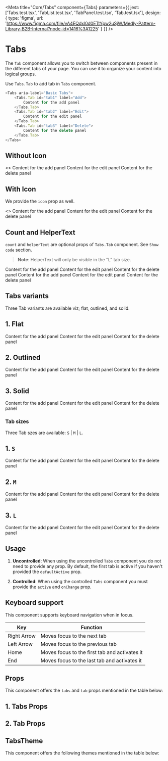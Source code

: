 
<Meta
    title="Core/Tabs"
    component={Tabs}
    parameters={{
        jest: ['Tabs.test.tsx', 'TabList.test.tsx', 'TabPanel.test.tsx', 'Tab.test.tsx'],
        design: {
            type: 'figma',
            url: 'https://www.figma.com/file/vA4EQdxl0d0ETtYpw2uSjW/Medly-Pattern-Library-B2B-Internal?node-id=1416%3A1225'
        }
    }}
/>

# Tabs

The `Tab` component allows you to switch between components present in the different tabs of your page. You can use it to organize your content into logical groups.

Use `Tabs.Tab` to add tab in `Tabs` component.

```typescript
<Tabs aria-label="Basic Tabs">
    <Tabs.Tab id="tab1" label="Add">
        Content for the add panel
    </Tabs.Tab>
    <Tabs.Tab id="tab2" label="Edit">
        Content for the edit panel
    </Tabs.Tab>
    <Tabs.Tab id="tab3" label="Delete">
        Content for the delete panel
    </Tabs.Tab>
</Tabs>
```

## Without Icon

<Preview withToolbar>
    <Story name="WithoutIcon">
        <>
            <DarkBackground withGreyBackground={select('Tab Background', tabBg, 'WHITE')} />
            <Tabs
                defaultActive="tab1"
                aria-label="Basic Tabs"
                tabSize={select('Tab Size', sizes, 'S')}
                tabBackground={select('Tab Background', tabBg, 'WHITE')}
                forceRender={boolean('Force Render', false)}
                variant={select('Variant', ['flat', 'outlined', 'solid'], 'flat')}
            >
                <Tabs.Tab id="tab1" label="Add" helperText="Details" count={0}>
                    Content for the add panel
                </Tabs.Tab>
                <Tabs.Tab id="tab2" label="Edit" helperText="Details" count={10}>
                    Content for the edit panel
                </Tabs.Tab>
                <Tabs.Tab id="tab3" label="Delete" helperText="Details" count={30} disabled={true} disabledLabel="(Disabled)">
                    Content for the delete panel
                </Tabs.Tab>
            </Tabs>
        </>
    </Story>
</Preview>

## With Icon

We provide the `icon` prop as well.

<Preview withToolbar>
    <Story name="WithIcon">
        <>
            <DarkBackground withGreyBackground={select('Tab Background', tabBg, 'WHITE')} />
            <Tabs
                defaultActive="tab1"
                aria-label="WithIcon Tabs"
                tabSize={select('Tab Size', sizes, 'S')}
                tabBackground={select('Tab Background', tabBg, 'WHITE')}
                forceRender={boolean('Force Render', false)}
            >
                <Tabs.Tab id="tab1" label="Add" helperText="Details" count={68} icon={DashboardIcon}>
                    Content for the add panel
                </Tabs.Tab>
                <Tabs.Tab id="tab2" label="Edit" helperText="Details" count={10} icon={EditIcon}>
                    Content for the edit panel
                </Tabs.Tab>
                <Tabs.Tab id="tab3" label="Delete" helperText="Details" count={30} icon={DeleteIcon} disabled={true}>
                    Content for the delete panel
                </Tabs.Tab>
            </Tabs>
        </>
    </Story>
</Preview>

## Count and HelperText

`count` and `helperText` are optional props of `Tabs.Tab` component. See `Show code` section.

> **Note**: HelperText will only be visible in the "L" tab size.

<Preview withToolbar>
    <Tabs tabSize="L" defaultActive="tab1" aria-label="WithCountAndHelperText Tabs" tabBackground="WHITE">
        <Tabs.Tab id="tab1" label="Add" helperText="Details" count={68} icon={DashboardIcon}>
            Content for the add panel
        </Tabs.Tab>
        <Tabs.Tab id="tab2" label="Edit" helperText="Details" count={10} icon={EditIcon}>
            Content for the edit panel
        </Tabs.Tab>
        <Tabs.Tab id="tab3" label="Delete" helperText="Details" count={30} icon={DeleteIcon} disabled={true}>
            Content for the delete panel
        </Tabs.Tab>
    </Tabs>
</Preview>

<Preview withToolbar>
    <Tabs tabSize="S" defaultActive="tab1" aria-label="WithCountAndHelperText Tabs" tabBackground="WHITE">
        <Tabs.Tab id="tab1" label="Add" icon={DashboardIcon}>
            Content for the add panel
        </Tabs.Tab>
        <Tabs.Tab id="tab2" label="Edit" icon={EditIcon}>
            Content for the edit panel
        </Tabs.Tab>
        <Tabs.Tab id="tab3" label="Delete" icon={DeleteIcon} disabled={true}>
            Content for the delete panel
        </Tabs.Tab>
    </Tabs>
</Preview>

## Tabs variants

Three Tab variants are available viz; flat, outlined, and solid.

## 1. Flat

<Preview withToolbar>
    <Tabs defaultActive="tab11" aria-label="Open style tabs" tabSize="L" variant="flat">
        <Tabs.Tab id="tab11" label="Add" helperText="Details" count={68} icon={DashboardIcon}>
            Content for the add panel
        </Tabs.Tab>
        <Tabs.Tab id="tab12" label="Edit" helperText="Details" count={10} icon={EditIcon}>
            Content for the edit panel
        </Tabs.Tab>
        <Tabs.Tab id="tab13" label="Delete" helperText="Details" count={30} icon={DeleteIcon} disabled={true}>
            Content for the delete panel
        </Tabs.Tab>
    </Tabs>
</Preview>

## 2. Outlined

<Preview withToolbar>
    <Tabs defaultActive="tab11" aria-label="Open style tabs" tabSize="L" variant="outlined">
        <Tabs.Tab id="tab11" label="Add" helperText="Details" count={68} icon={DashboardIcon}>
            Content for the add panel
        </Tabs.Tab>
        <Tabs.Tab id="tab12" label="Edit" helperText="Details" count={10} icon={EditIcon}>
            Content for the edit panel
        </Tabs.Tab>
        <Tabs.Tab id="tab13" label="Delete" helperText="Details" count={30} icon={DeleteIcon} disabled={true}>
            Content for the delete panel
        </Tabs.Tab>
    </Tabs>
</Preview>

## 3. Solid

<Preview withToolbar>
    <Tabs defaultActive="tab11" aria-label="Closed style tabs" tabSize="L" variant="solid">
        <Tabs.Tab id="tab11" label="Add" helperText="Details" count={68} icon={DashboardIcon}>
            Content for the add panel
        </Tabs.Tab>
        <Tabs.Tab id="tab12" label="Edit" helperText="Details" count={10} icon={EditIcon}>
            Content for the edit panel
        </Tabs.Tab>
        <Tabs.Tab id="tab13" label="Delete" helperText="Details" count={30} icon={DeleteIcon} disabled={true}>
            Content for the delete panel
        </Tabs.Tab>
    </Tabs>
</Preview>

### Tab sizes

Three Tab szes are available: `S` | `M` | `L`.

## 1. `S` 

<Preview withToolbar>
    <Tabs defaultActive="tab11" aria-label="Open style tabs" tabSize="S">
        <Tabs.Tab id="tab11" label="Add" helperText="Details" count={68} icon={DashboardIcon}>
            Content for the add panel
        </Tabs.Tab>
        <Tabs.Tab id="tab12" label="Edit" helperText="Details" count={10} icon={EditIcon}>
            Content for the edit panel
        </Tabs.Tab>
        <Tabs.Tab id="tab13" label="Delete" helperText="Details" count={30} icon={DeleteIcon} disabled={true}>
            Content for the delete panel
        </Tabs.Tab>
    </Tabs>
</Preview>

## 2. `M` 

<Preview withToolbar>
    <Tabs defaultActive="tab11" aria-label="Open style tabs" tabSize="M">
        <Tabs.Tab id="tab11" label="Add" helperText="Details" count={68} icon={DashboardIcon}>
            Content for the add panel
        </Tabs.Tab>
        <Tabs.Tab id="tab12" label="Edit" helperText="Details" count={10} icon={EditIcon}>
            Content for the edit panel
        </Tabs.Tab>
        <Tabs.Tab id="tab13" label="Delete" helperText="Details" count={30} icon={DeleteIcon} disabled={true}>
            Content for the delete panel
        </Tabs.Tab>
    </Tabs>
</Preview>

## 3. `L` 

<Preview withToolbar>
    <Tabs defaultActive="tab11" aria-label="Open style tabs" tabSize="L">
        <Tabs.Tab id="tab11" label="Add" helperText="Details" count={68} icon={DashboardIcon}>
            Content for the add panel
        </Tabs.Tab>
        <Tabs.Tab id="tab12" label="Edit" helperText="Details" count={10} icon={EditIcon}>
            Content for the edit panel
        </Tabs.Tab>
        <Tabs.Tab id="tab13" label="Delete" helperText="Details" count={30} icon={DeleteIcon} disabled={true}>
            Content for the delete panel
        </Tabs.Tab>
    </Tabs>
</Preview>

## Usage

1. **Uncontrolled**: When using the uncontrolled `Tabs` component you do not need to provide any prop. By default, the first tab is active if you haven't provided the `defaultActive` prop.

2. **Controlled**: When using the controlled `Tabs` component you must provide the `active` and `onChange` prop.


## Keyboard support

This component supports keyboard navigation when in focus.

| Key         | Function                                      |
| ----------- | --------------------------------------------- |
| Right Arrow | Moves focus to the next tab                   |
| Left Arrow  | Moves focus to the previous tab               |
| Home        | Moves focus to the first tab and activates it |
| End         | Moves focus to the last tab and activates it  |

## Props

This component offers the `tabs` and `tab`  props mentioned in the table below:

## 1. Tabs Props

<Props of={Tabs} />

## 2. Tab Props

<Props of={Tab} />

## TabsTheme

This component offers the following themes mentioned in the table below:

<Props of={ThemeInterface} />
